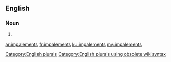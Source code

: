==English==

===Noun===
{{head|en}}

# {{plural of|impalement}}

[[Category:English plurals]][[Category:English plurals using obsolete wikisyntax]]

[[ar:impalements]]
[[fr:impalements]]
[[ku:impalements]]
[[my:impalements]]